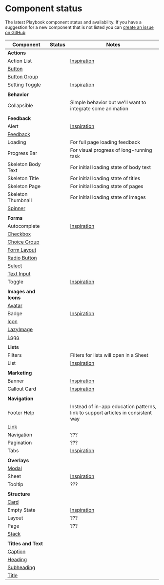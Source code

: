 

<Meta title="Status" />

# Component status

The latest Playbook component status and availability. If you have a suggestion for a new component that is not listed you can [create an issue on GitHub](https://github.com/FieldLevel/FieldLevelPlaybook/issues/new)

| Component                                                      | Status                       | Notes                                                                                                                              |
| -------------------------------------------------------------- | ---------------------------- | ---------------------------------------------------------------------------------------------------------------------------------- |
| **Actions**                                                    |                              |                                                                                                                                    |
| Action List                                                    | <Planned />                  | [Inspiration](https://tailwindui.com/components/application-ui/elements/dropdowns#component-c9d423234fd92f72951b96480518868a)      |
| [Button](/?path=/docs/actions-button--default)                 | <Released version="1.0.0" /> |                                                                                                                                    |
| [Button Group](/?path=/docs/actions-buttongroup--default)      | <Released version="1.0.0" /> |                                                                                                                                    |
| Setting Toggle                                                 | <Planned />                  | [Inspiration](https://tailwindui.com/components/application-ui/forms/toggles#component-6ed378bcc4d9eb34a1789e77f0f44d16)           |
|                                                                |                              |                                                                                                                                    |
| **Behavior**                                                   |                              |                                                                                                                                    |
| Collapsible                                                    | <Planned />                  | Simple behavior but we'll want to integrate some animation                                                                         |
|                                                                |                              |                                                                                                                                    |
| **Feedback**                                                   |                              |                                                                                                                                    |
| Alert                                                          | <Planned />                  | [Inspiration](https://tailwindui.com/components/application-ui/feedback/alerts#component-e67a7131a853fd88ae683dbad613fe53)         |
| [Feedback](/?path=/docs/feedback-feedback--default)            | <InDevelopment />            |                                                                                                                                    |
| Loading                                                        | <Planned />                  | For full page loading feedback                                                                                                     |
| Progress Bar                                                   | <Planned />                  | For visual progress of long-running task                                                                                           |
| Skeleton Body Text                                             | <Planned />                  | For initial loading state of body text                                                                                             |
| Skeleton Title                                                 | <Planned />                  | For initial loading state of titles                                                                                                |
| Skeleton Page                                                  | <Planned />                  | For initial loading state of pages                                                                                                 |
| Skeleton Thumbnail                                             | <Planned />                  | For initial loading state of images                                                                                                |
| [Spinner](/?path=/docs/feedback-spinner--default)              | <Released version="1.0.0" /> |                                                                                                                                    |
|                                                                |                              |                                                                                                                                    |
| **Forms**                                                      |                              |                                                                                                                                    |
| Autocomplete                                                   | <Planned />                  | [Inspiration](https://tailwindui.com/components/application-ui/forms/input-groups#component-2607d970262ada86428f063c72b1e7bd)      |
| [Checkbox](/?path=/docs/forms-checkbox--default)               | <Released version="1.0.0" /> |                                                                                                                                    |
| [Choice Group](/?path=/docs/forms-choicegroup--default)        | <Released version="1.0.0" /> |                                                                                                                                    |
| [Form Layout](/?path=/docs/forms-formlayout--default)          | <Released version="1.0.0" /> |                                                                                                                                    |
| [Radio Button](/?path=/docs/forms-radiobutton--default)        | <Released version="1.0.0" /> |                                                                                                                                    |
| [Select](/?path=/docs/forms-select--default)                   | <Released version="1.0.0" /> |                                                                                                                                    |
| [Text Input](/?path=/docs/forms-textinput--default)            | <Released version="1.0.0" /> |                                                                                                                                    |
| Toggle                                                         |                              | [Inspiration](https://tailwindui.com/components/application-ui/forms/toggles#component-92732eaa2a1e1af9d23939f08cabd44f)           |
|                                                                |                              |                                                                                                                                    |
| **Images and Icons**                                           |                              |                                                                                                                                    |
| [Avatar](/?path=/docs/images-and-icons-avatar--default)        | <Released version="1.0.0" /> |                                                                                                                                    |
| Badge                                                          | <Planned />                  | [Inspiration](https://tailwindui.com/components/application-ui/elements/badges#component-3bd45479320e729ad24717856b8c5340)         |
| [Icon](/?path=/docs/images-and-icons-icon--default)            | <Released version="1.0.0" /> |                                                                                                                                    |
| [LazyImage](/?path=/docs/images-and-icons-lazyimage--default)  | <InDevelopment />            |                                                                                                                                    |
| [Logo](/?path=/docs/images-and-icons-logo--default)            | <Released version="1.0.0" /> |                                                                                                                                    |
|                                                                |                              |                                                                                                                                    |
| **Lists**                                                      |                              |                                                                                                                                    |
| Filters                                                        | <Planned />                  | Filters for lists will open in a Sheet                                                                                             |
| List                                                           | <Planned />                  | [Inspiration](https://tailwindui.com/components/application-ui/lists/stacked-lists#component-371ccbef96ba57325d261f1b74afdd41)     |
|                                                                |                              |                                                                                                                                    |
| **Marketing**                                                  |                              |                                                                                                                                    |
| Banner                                                         | <Planned />                  | [Inspiration](https://tailwindui.com/components/marketing/elements/banners#component-1a63aa510db7761c581486c7259487e8)             |
| Callout Card                                                   | <Planned />                  | [Inspiration](https://tailwindui.com/components/application-ui/forms/action-panels#component-ac6bdf836c3a0b6b9588eb6e96d1b706)     |
|                                                                |                              |                                                                                                                                    |
| **Navigation**                                                 |                              |                                                                                                                                    |
| Footer Help                                                    | <Planned />                  | Instead of in-app education patterns, link to support articles in consistent way                                                   |
| [Link](/?path=/docs/navigation-link--default)                  | <Released version="1.0.0" /> |                                                                                                                                    |
| Navigation                                                     | <Planned />                  | ???                                                                                                                                |
| Pagination                                                     | <Planned />                  | ???                                                                                                                                |
| Tabs                                                           | <Planned />                  | [Inspiration](https://tailwindui.com/components/application-ui/navigation/tabs#component-de43ff625fee032d234b14989e88422f)         |
|                                                                |                              |                                                                                                                                    |
| **Overlays**                                                   |                              |                                                                                                                                    |
| [Modal](/?path=/docs/overlays-modal--default)                  | <Released version="1.0.0" /> |                                                                                                                                    |
| Sheet                                                          | <Planned />                  | [Inspiration](https://tailwindui.com/components/application-ui/overlays/slide-overs#component-ec28d8520d4af86eaacce43859f9c34a)    |
| Tooltip                                                        | <Planned />                  | ???                                                                                                                                |
|                                                                |                              |                                                                                                                                    |
| **Structure**                                                  |                              |                                                                                                                                    |
| [Card](/?path=/docs/structure-card--default)                   | <Released version="1.0.0" /> |                                                                                                                                    |
| Empty State                                                    | <Planned />                  | [Inspiration](https://tailwindui.com/components/marketing/sections/newsletter-sections#component-40876829251fe25b599a14d6ab91ac3a) |
| Layout                                                         | <Planned />                  | ???                                                                                                                                |
| Page                                                           | <Planned />                  | ???                                                                                                                                |
| [Stack](/?path=/docs/structure-stack--default)                 | <Released version="1.0.0" /> |                                                                                                                                    |
|                                                                |                              |                                                                                                                                    |
| **Titles and Text**                                            |                              |                                                                                                                                    |
| [Caption](/?path=/docs/titles-and-text-caption--default)       | <Released version="1.0.0" /> |                                                                                                                                    |
| [Heading](/?path=/docs/titles-and-text-heading--default)       | <Released version="1.0.0" /> |                                                                                                                                    |
| [Subheading](/?path=/docs/titles-and-text-subheading--default) | <Released version="1.0.0" /> |                                                                                                                                    |
| [Title](/?path=/docs/titles-and-text-title--default)           | <Released version="1.0.0" /> |                                                                                                                                    |
